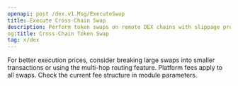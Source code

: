 ```yaml
---
openapi: post /dex.v1.Msg/ExecuteSwap
title: Execute Cross-Chain Swap
description: Perform token swaps on remote DEX chains with slippage protection
og:title: Cross-Chain Token Swap
tag: x/dex
---
```


<Tip>
  For better execution prices, consider breaking large swaps into smaller transactions
  or using the multi-hop routing feature.
</Tip>

<Warning>
  Platform fees apply to all swaps. Check the current fee structure in module parameters.
</Warning>
